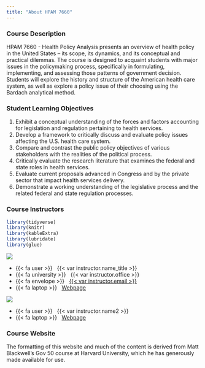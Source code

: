 ```yaml
---
title: "About HPAM 7660"
---
```


### Course Description

HPAM 7660 - Health Policy Analysis presents an overview of health policy in the United States – its scope, its dynamics, and its conceptual and practical dilemmas. The course is designed to acquaint students with major issues in the policymaking process, specifically in formulating, implementing, and assessing those patterns of government decision. Students will explore the history and structure of the American health care system, as well as explore a policy issue of their choosing using the Bardach analytical method.


### Student Learning Objectives

1. Exhibit a conceptual understanding of the forces and factors accounting for legislation and regulation pertaining to health services.\
2. Develop a framework to critically discuss and evaluate policy issues affecting the U.S. health care system.\
3. Compare and contrast the public policy objectives of various stakeholders with the realities of the political process.\
4. Critically evaluate the research literature that examines the federal and state roles in health services.\
5. Evaluate current proposals advanced in Congress and by the private sector that impact health services delivery.\
6. Demonstrate a working understanding of the legislative process and the related federal and state regulation processes.\

### Course Instructors {.staff}

```r
library(tidyverse)
library(knitr)
library(kableExtra)
library(lubridate)
library(glue)
```

::: {.grid .d-flex .align-items-center}

::: {.g-col-3}


![](img/callison_pic.png)
 
:::

::: {.g-col-9}

    
  
- {{< fa user >}} &nbsp; {{< var instructor.name_title >}}
- {{< fa university >}} &nbsp; {{< var instructor.office >}}
- {{< fa envelope >}} &nbsp; <a href="mailto:{{< var instructor.email >}}">{{< var instructor.email >}}</a>
- {{< fa laptop >}} &nbsp; [Webpage]({{< var instructor.website_url >}})

::: 

:::

::: {.grid .d-flex .align-items-center}

::: {.g-col-3}

![](img/kahn_pic.png)
:::

::: {.g-col-9}

- {{< fa user >}} &nbsp; {{< var instructor.name2 >}}
- {{< fa laptop >}} &nbsp; [Webpage]({{< var instructor.website_url2 >}})

::: 

:::

### Course Website
The formatting of this website and much of the content is derived from Matt Blackwell's Gov 50 course at Harvard University, which he has generously made available for use.
